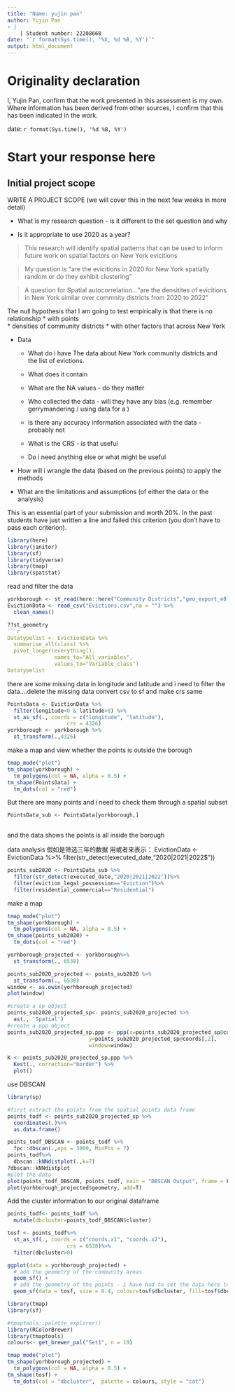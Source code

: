```yaml
---
title: "Name: yujin pan"
author: Yujin Pan
- |
    | Student number: 22208668
date: "`r format(Sys.time(), '%X, %d %B, %Y')`"
output: html_document
---
```

# Originality declaration  

I, Yujin Pan, confirm that the work presented in this assessment is my own. Where information has been derived from other sources, I confirm that this has been indicated in the work.

date: `r format(Sys.time(), '%d %B, %Y')`

# Start your response here

## Initial project scope

WRITE A PROJECT SCOPE (we will cover this in the next few weeks in more detail)

* What is my research question - is it different to the set question and why

* Is it appropriate to use 2020 as a year? 

>  This research will identify spatial patterns that can be used to inform future work on spatial factors on New York evicitions

> My question is "are the evicitions in 2020 for New York spatially random or do they exhibit clustering"

> A question for Spatial autocorrelation..."are the densitites of evicitions in New York similar over commnity districts from 2020 to 2022" 

The null hypothesis that I am going to test empirically is that there is no relationship 
  * with points  
  * densities of community districts 
  * with other factors that across New York

* Data
  * What do i have
  The data about New York community districts and the list of evictions.
  * What does it contain
  
  * What are the NA values - do they matter
  
  * Who collected the data - will they have any bias (e.g. remember gerrymandering / using data for a )
  
  * Is there any accuracy information associated with the data - probably not
  
  * What is the CRS - is that useful
  
  * Do i need anything else or what might be useful 
  
* How will i wrangle the data (based on the previous points) to apply the methods

* What are the limitations and assumptions (of either the data or the analysis)

This is an essential part of your submission and worth 20%. In the past students have just written a line and failed this criterion (you don't have to pass each criterion).
```r
library(here)
library(janitor)
library(sf)
library(tidyverse)
library(tmap)
library(spatstat)
```

read and filter the data
```r
yorkborough <- st_read(here::here("Community Districts","geo_export_e8f41164-4df3-47a2-a939-ca8bcc14f254.shp"))
EvictionData <- read_csv("Evictions.csv",na = "") %>% 
  clean_names()
```
```r

??st_geometry
```r
Datatypelist <- EvictionData %>% 
  summarise_all(class) %>%
  pivot_longer(everything(), 
               names_to="All_variables", 
               values_to="Variable_class")
Datatypelist
```
there are some missing data in longitude and latitude and i need to filter the data....delete the missing data 
convert csv to sf and make crs same
```r
PointsData <- EvictionData %>%
  filter(longitude<0 & latitude>0) %>%
  st_as_sf(., coords = c("longitude", "latitude"), 
                   crs = 4326)
yorkborough <- yorkborough %>%
  st_transform(.,4326)
```

make a map and view whether the points is outside the borough
```r
tmap_mode("plot")
tm_shape(yorkborough) +
  tm_polygons(col = NA, alpha = 0.5) +
tm_shape(PointsData) +
  tm_dots(col = "red")
```
 But there are many points and i need to check them through a spatial subset
```r
PointsData_sub <- PointsData[yorkborough,]
  
```
and the data shows the points is all inside the borough

data analysis
假如是筛选三年的数据 用或者来表示：
EvictionData <- EvictionData %>%
  filter(str_detect(executed_date,"2020$|2021$|2022$"))
```r
points_sub2020 <- PointsData_sub %>%
  filter(str_detect(executed_date,"2020|2021|2022"))%>%
  filter(eviction_legal_possession=="Eviction")%>%
  filter(residential_commercial=="Residential")
```
make a map
```r
tmap_mode("plot")
tm_shape(yorkborough) +
  tm_polygons(col = NA, alpha = 0.5) +
tm_shape(points_sub2020) +
  tm_dots(col = "red")
```
```r
yorhborough_projected <- yorkborough%>%
  st_transform(., 6538)

points_sub2020_projected <- points_sub2020 %>%
  st_transform(., 6538)
window <- as.owin(yorhborough_projected)
plot(window)
```


```r
#create a sp object
points_sub2020_projected_sp<- points_sub2020_projected %>%
  as(., 'Spatial')
#create a ppp object
points_sub2020_projected_sp.ppp <- ppp(x=points_sub2020_projected_sp@coords[,1],
                          y=points_sub2020_projected_sp@coords[,2],
                          window=window)
```
```r
K <- points_sub2020_projected_sp.ppp %>%
  Kest(., correction="border") %>%
  plot()
```

use DBSCAN
```r
library(sp)

#first extract the points from the spatial points data frame
points_todf <- points_sub2020_projected_sp %>%
  coordinates(.)%>%
  as.data.frame()
```
```r
points_todf_DBSCAN <- points_todf %>%
  fpc::dbscan(.,eps = 3000, MinPts = 7)
points_todf%>%
  dbscan::kNNdistplot(.,k=7)
?dbscan::kNNdistplot
#plot the data
plot(points_todf_DBSCAN, points_todf, main = "DBSCAN Output", frame = F)
plot(yorhborough_projected$geometry, add=T)
```
Add the cluster information to our original dataframe
```r
points_todf<- points_todf %>%
  mutate(dbcluster=points_todf_DBSCAN$cluster)
```
```r
tosf <- points_todf%>%
  st_as_sf(., coords = c("coords.x1", "coords.x2"), 
                   crs = 6538)%>%
  filter(dbcluster>0)
```

```r
ggplot(data = yorhborough_projected) +
  # add the geometry of the community areas
  geom_sf() +
  # add the geometry of the points - i have had to set the data here to add the layer
  geom_sf(data = tosf, size = 0.4, colour=tosf$dbcluster, fill=tosf$dbcluster)
```
```r
library(tmap)
library(sf)

#tmaptools::palette_explorer()
library(RColorBrewer)
library(tmaptools)
colours<- get_brewer_pal("Set1", n = 19)

tmap_mode("plot")
tm_shape(yorhborough_projected) +
  tm_polygons(col = NA, alpha = 0.5) +
tm_shape(tosf) +
  tm_dots(col = "dbcluster",  palette = colours, style = "cat")
```

